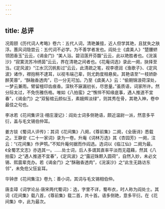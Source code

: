 ```yaml
---
---
---
```

title: 总评
---




况周颐《历代词人考略》卷六：五代人词，清艳兼擅，近人但学其艳，且犹失之肤浮。蕙风词隐尝云：五代词不必学。为不善学者发也。阎处士《虞美人》“楚腰蛴领团香玉”云云，《谒金门》“美人浴。碧沼莲开芬馥”云云，此以艳胜者也。《浣溪沙》“寂寞流苏冷绣茵”云云，界在清艳之间者也。《花庵词选》录此一阕，抉择至当。《定风波》“江水沉沉帆影过”云云，此清疏之笔，视李德润《渔歌子》、《定风波》诸作，襟抱稍不逮耳，以视韦端己辈，则尤韵度相悬矣。其艳语至“一枝娇卧醉芙蓉”，“酥融香透肉”，已一分无可加。乃至《虞美人》云：“偷期锦浪荷深处，一梦云兼雨。臂留檀印齿痕香。深秋不寐漏初长，尽思量。”虽质语，词家所许。然分际太过，不免伤雅伤格。唯如《八拍蛮》之“憔悴不知缘底事，遇人推道不宜春”，《谒金门》之“双髻绾云颜似玉，素娥辉淡绿”，则其秀在骨，其艳入神，卷中最佳之句也。

李冰若《花间集评注·栩庄漫记》：阎处士词多侧艳语，颇近温尉一派，然意多平衍，盖与毛文锡伯仲耳。

姜方锬《蜀词人评传》：其词《花间集》八阕，《尊前集》二阕，《全唐诗》悉载之。王静安《二十一家词》录为一卷。升庵《词林万选》其《杏园芳》一阕，注云：“《花间集》作尹鹗。”不知升庵何据而作阎选。选词以《临江仙》二阕为最。《全蜀艺文志》亦选其一。……处士词，后人多谓其直率平淡而无蕴藉，然其《八拍蛮》之“遇人推道不宜春”，《定风波》之“露迎珠颗入圆荷”，自然入妙，未必文锡、熙震辈克办。若《谒金门》之“酥融香透肉”，《浣溪沙》之“此生无路访东邻”，未免伧父狂妄耳。

华钟彦《花间集注》卷九：善小词，其词与毛文锡相伯仲。

唐圭璋《词学论丛·唐宋两代蜀词》：选，字里不详，蜀布衣，时人称为阎处士。其词《花间集》载八首，《尊前集》载二首，共十首。语多侧艳，意多平衍。在《花间集》中，此为最次。